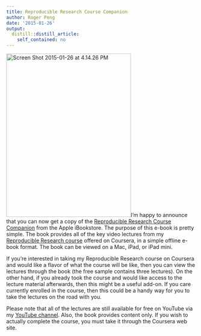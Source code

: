 ```yaml
---
title: Reproducible Research Course Companion
author: Roger Peng
date: '2015-01-26'
output:
  distill::distill_article:
    self_contained: no
---
```


<a href="https://itunes.apple.com/us/book/reproducible-research/id961495566?ls=1&mt=13" rel="https://itunes.apple.com/us/book/reproducible-research/id961495566?ls=1&mt=13"><img class="alignright wp-image-3838" src="http://simplystatistics.org/wp-content/uploads/2015/01/Screen-Shot-2015-01-26-at-4.14.26-PM-779x1024.png" alt="Screen Shot 2015-01-26 at 4.14.26 PM" width="331" height="435" srcset="http://simplystatistics.org/wp-content/uploads/2015/01/Screen-Shot-2015-01-26-at-4.14.26-PM-228x300.png 228w, http://simplystatistics.org/wp-content/uploads/2015/01/Screen-Shot-2015-01-26-at-4.14.26-PM-779x1024.png 779w, http://simplystatistics.org/wp-content/uploads/2015/01/Screen-Shot-2015-01-26-at-4.14.26-PM-152x200.png 152w, http://simplystatistics.org/wp-content/uploads/2015/01/Screen-Shot-2015-01-26-at-4.14.26-PM.png 783w" sizes="(max-width: 331px) 100vw, 331px" /></a>I'm happy to announce that you can now get a copy of the <a title="Reproducible Research Course Companion" href="https://itunes.apple.com/us/book/reproducible/id961495566?ls=1&mt=13" target="_blank">Reproducible Research Course Companion</a> from the Apple iBookstore. The purpose of this e-book is pretty simple. The book provides all of the key video lectures from my <a title="JHU/Coursera Reproducible Research Course " href="https://www.coursera.org/course/repdata" target="_blank">Reproducible Research course</a> offered on Coursera, in a simple offline e-book format. The book can be viewed on a Mac, iPad, or iPad mini.

If you're interested in taking my Reproducible Research course on Coursera and would like a flavor of what the course will be like, then you can view the lectures through the book (the free sample contains three lectures). On the other hand, if you already took the course and would like access to the lecture material afterwards, then this might be a useful add-on. If you care currently enrolled in the course, then this could be a handy way for you to take the lectures on the road with you.

Please note that all of the lectures are still available for free on YouTube via my <a href="https://www.youtube.com/channel/UCZA0RbbSK1IXeeJysKYRWuQ" target="_blank">YouTube channel</a>. Also, the book provides content only. If you wish to actually complete the course, you must take it through the Coursera web site.

